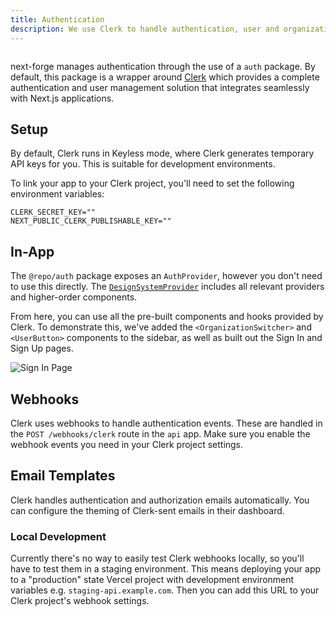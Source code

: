 ```yaml
---
title: Authentication
description: We use Clerk to handle authentication, user and organization management.
---
```


<Frame>
  <img src="/images/authentication.png" alt="" />
</Frame>

next-forge manages authentication through the use of a `auth` package. By default, this package is a wrapper around [Clerk](https://clerk.com/) which provides a complete authentication and user management solution that integrates seamlessly with Next.js applications.

## Setup

By default, Clerk runs in Keyless mode, where Clerk generates temporary API keys for you. This is suitable for development environments.

To link your app to your Clerk project, you'll need to set the following environment variables:

```apps/app/.env.local
CLERK_SECRET_KEY=""
NEXT_PUBLIC_CLERK_PUBLISHABLE_KEY=""
```

## In-App

The `@repo/auth` package exposes an `AuthProvider`, however you don't need to use this directly. The [`DesignSystemProvider`](/packages/design-system/provider) includes all relevant providers and higher-order components.

From here, you can use all the pre-built components and hooks provided by Clerk. To demonstrate this, we've added the `<OrganizationSwitcher>` and `<UserButton>` components to the sidebar, as well as built out the Sign In and Sign Up pages.

<Frame>
  <img src="/images/sign-in.png" alt="Sign In Page" />
</Frame>

## Webhooks

Clerk uses webhooks to handle authentication events. These are handled in the `POST /webhooks/clerk` route in the `api` app. Make sure you enable the webhook events you need in your Clerk project settings.

## Email Templates

Clerk handles authentication and authorization emails automatically. You can configure the theming of Clerk-sent emails in their dashboard.

### Local Development

Currently there's no way to easily test Clerk webhooks locally, so you'll have to test them in a staging environment. This means deploying your app to a "production" state Vercel project with development environment variables e.g. `staging-api.example.com`. Then you can add this URL to your Clerk project's webhook settings.
